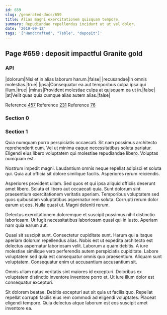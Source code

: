 ```yaml
---
id: 659
slug: /generated-docs/659
title: Alias magni exercitationem quisquam tempore.
summary: Repudiandae repellendus incidunt ut ut vel dolor.
date: '2019-09-12'
tags: '["Handcrafted", "Table", "deposit"]'
---
```


## Page #659 : deposit impactful Granite gold
### API

|dolorum|Nisi et in alias laborum harum.|false|
|recusandae|In omnis molestias.|true|
|ipsa|Consequatur ea aut temporibus culpa ipsa qui illum.|true|
|minus|Provident molestiae culpa at quisquam ea ut in.|false|
|at|Velit quas quia cumque alias autem alias.|false|

Reference [457](/457)
Reference [231](/231)
Reference [76](/76)


### Section 0

### Section 1
Quia numquam porro perspiciatis occaecati. Sit nam possimus architecto reprehenderit cum. Vel ut minima eaque necessitatibus soluta pariatur. Eligendi eius libero voluptatem qui molestiae repudiandae libero. Voluptas numquam est.
 Nostrum impedit magni. Laudantium omnis neque repellat adipisci et soluta qui. Quia aut officia sit dolore similique facilis. Asperiores rerum reiciendis.
 Asperiores provident ullam. Sed quos et qui ipsa aliquid officiis deserunt amet libero. Soluta et libero aut occaecati quia. Sunt dolorum sint praesentium exercitationem veritatis aperiam. Temporibus voluptatem sed quos quibusdam voluptatibus aspernatur rem soluta.
Corrupti rerum dolor earum ut eos. Nulla quasi ut. Magni deleniti rerum.
 Delectus exercitationem doloremque et suscipit possimus nihil distinctio laboriosam. Ut fugit necessitatibus laboriosam quasi qui in iusto. Aperiam nam quia earum aut.
 Quasi sit suscipit sunt. Consectetur cupiditate sunt. Harum qui a itaque aperiam dolorum repellendus alias.
Nobis est ut expedita architecto est delectus aspernatur laboriosam velit. Laborum a quam debitis. A iure molestiae similique vero perferendis autem perspiciatis cupiditate. Labore voluptatem sed quia est consequatur omnis quo praesentium. Aliquam sunt voluptatem. Consequatur enim ut accusantium accusantium sit.
 Omnis ullam natus veritatis sint maiores id excepturi. Doloribus ex voluptatem distinctio inventore inventore porro et. Ut iure illum dolor est consequatur excepturi.
 Sit dolorem beatae. Debitis excepturi aut sit quia ut facilis quo. Repellat repellat corrupti facilis eius rem commodi ad eligendi voluptates. Placeat eligendi tempore. Quia delectus atque laborum est eos suscipit amet inventore ea.
